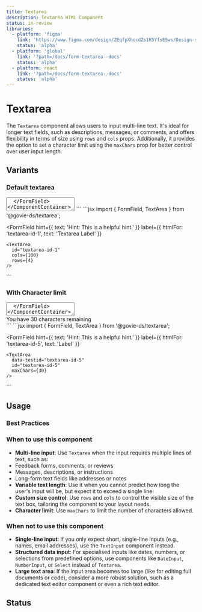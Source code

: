 ```yaml
---
title: Textarea
description: Textarea HTML Component
status: in-review
libraries:
  - platform: 'figma'
    link: 'https://www.figma.com/design/ZEqfpXhocdZs1K5YfsE5ws/Design-system?node-id=4008-3141&t=x9tccZ94Zz8w2Tvu-4'
    status: 'alpha'
  - platform: 'global'
    link: '?path=/docs/form-textarea--docs'
    status: 'alpha'
  - platform: react
    link: '?path=/docs/form-textarea--docs'
    status: 'alpha'
---
```


# Textarea

The `Textarea` component allows users to input multi-line text. It's ideal for longer text fields, such as descriptions, messages, or comments, and offers flexibility in terms of size using `rows` and `cols` props. Additionally, it provides the option to set a character limit using the `maxChars` prop for better control over user input length.

## Variants

### Default textarea

<ComponentContainer>
  <FormField
    hint={{
      text: 'Hint: This is a helpful hint.'
    }}
    label={{
      htmlFor: 'textarea-id-1',
      text: 'Textarea Label'
    }}
  >
    <TextArea
      id="textarea-id-1"
      cols={100}
      rows={4}
    />
  </FormField>
</ComponentContainer>
          
<Tabs id="tab1">
  <TabList>
    <TabItem value="tab11" checked>HTML</TabItem>
    <TabItem value="tab13">React</TabItem>
  </TabList>
  <TabPanel value="tab11">
  ```html
  <fieldset>
    <label class="gi-text-md gi-label gi-mb-1" for="textarea-id-1">Label</label>
    <div class="gi-hint-text-md gi-hint-text gi-mb-1">Hint: This is a helpful hint.</div>
    <div class="gi-textarea-layout-container">
      <div class="gi-textarea-container">
        <textarea rows="4" cols="100" autocomplete="on" class="gi-textarea" id="textarea-id-1"></textarea>
      </div>
    </div>
  </fieldset>
  ```
  </TabPanel>
  <TabPanel value="tab13">
  ```jsx
  import { FormField, TextArea } from '@govie-ds/textarea';

  <FormField
    hint={{
      text: 'Hint: This is a helpful hint.'
    }}
    label={{
      htmlFor: 'textarea-id-1',
      text: 'Textarea Label'
    }}
  >
    <TextArea
      id="textarea-id-1"
      cols={100}
      rows={4}
    />
  </FormField>
  ```
  </TabPanel>
</Tabs>

### With Character limit

<ComponentContainer>
  <FormField
    hint={{
      text: 'Hint: This is a helpful hint.'
    }}
    label={{
      htmlFor: 'textarea-id-5',
      text: 'Label'
    }}
  >
    <TextArea
      data-testid="textarea-id-5"
      id="textarea-id-5"
      maxChars={30}
    />
  </FormField>
</ComponentContainer>

<Tabs id="tab2">
  <TabList>
    <TabItem value="tab21" checked>HTML</TabItem>
    <TabItem value="tab23">React</TabItem>
  </TabList>
  <TabPanel value="tab21">
  ```html
  <fieldset class="">
    <label class="gi-text-md gi-label gi-mb-1" for="textarea-id-5">Label</label>
    <div class="gi-hint-text-md gi-hint-text gi-mb-1">Hint: This is a helpful hint.</div>
    <div class="gi-textarea-layout-container">
      <div class="gi-textarea-container" data-module="gieds-textarea">
        <textarea rows="4" cols="100" autocomplete="on" class="gi-textarea" maxlength="30" id="textarea-id-5" data-testid="textarea-id-5"></textarea>
      </div>
      <div class="gi-textarea-remaining-chars">
        <div class="gi-hint-text-md gi-hint-text">You have 30 characters remaining</div>
      </div>
    </div>
  </fieldset>
  ```
  </TabPanel>
  <TabPanel value="tab23">
  ```jsx
  import { FormField, TextArea } from '@govie-ds/textarea';
  
  <FormField
    hint={{
      text: 'Hint: This is a helpful hint.'
    }}
    label={{
      htmlFor: 'textarea-id-5',
      text: 'Label'
    }}
  >
    <TextArea
      data-testid="textarea-id-5"
      id="textarea-id-5"
      maxChars={30}
    />
  </FormField>
  ```
  </TabPanel>
</Tabs>

## Usage

### Best Practices

### When to use this component

- **Multi-line input**: Use `Textarea` when the input requires multiple lines of text, such as:
- Feedback forms, comments, or reviews
- Messages, descriptions, or instructions
- Long-form text fields like addresses or notes
- **Variable text length**: Use it when you cannot predict how long the user's input will be, but expect it to exceed a single line.
- **Custom size control**: Use `rows` and `cols` to control the visible size of the text box, tailoring the component to your layout needs.
- **Character limit**: Use `maxChars` to limit the number of characters allowed.

### When not to use this component

- **Single-line input**: If you only expect short, single-line inputs (e.g., names, email addresses), use the `TextInput` component instead.
- **Structured data input**: For specialised inputs like dates, numbers, or selections from predefined options, use components like `DateInput`, `NumberInput`, or `Select` instead of `Textarea`.
- **Large text area**: If the input area becomes too large (like for editing full documents or code), consider a more robust solution, such as a dedicated text editor component or even a rich text editor.

## Status

<ComponentStatusBlock componentId="textarea" />

